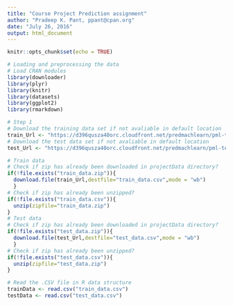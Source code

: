 ```yaml
---
title: "Course Project Prediction assignment"
author: "Pradeep K. Pant, ppant@cpan.org"
date: "July 26, 2016"
output: html_document
---
```


```r
knitr::opts_chunk$set(echo = TRUE)
```
```r
# Loading and preprocessing the data
# Load CRAN modules 
library(downloader)
library(plyr)
library(knitr)
library(datasets)
library(ggplot2)
library(rmarkdown)

# Step 1
# Download the training data set if not avaliable in default location
train_Url <- "https://d396qusza40orc.cloudfront.net/predmachlearn/pml-training.csv"
# Download the test data set if not avaliable in default location
test_Url <- "https://d396qusza40orc.cloudfront.net/predmachlearn/pml-testing.csv"

# Train data
# Check if zip has already been downloaded in projectData directory?
if(!file.exists("train_data.zip")){
  download.file(train_Url,destfile="train_data.csv",mode = "wb")
  }
# Check if zip has already been unzipped?
if(!file.exists("train_data.csv")){
  unzip(zipfile="train_data.zip")
}
# Test data
# Check if zip has already been downloaded in projectData directory?
if(!file.exists("test_data.zip")){
  download.file(test_Url,destfile="test_data.csv",mode = "wb")
  }
# Check if zip has already been unzipped?
if(!file.exists("test_data.csv")){
  unzip(zipfile="test_data.zip")
}

# Read the .CSV file in R data structure 
trainData <- read.csv("train_data.csv")
testData <- read.csv("test_data.csv")
```